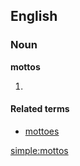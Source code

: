 ==English==

===Noun===
'''mottos'''

# {{plural of|[[motto]]}}

====Related terms====
*[[mottoes]]

[[simple:mottos]]